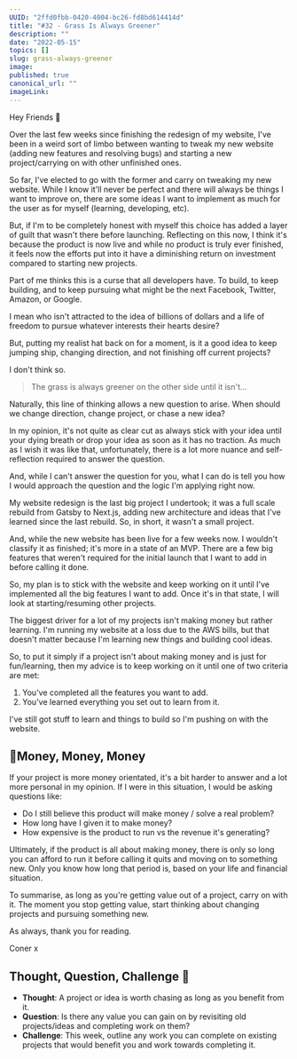 ```yaml
---
UUID: "2ffd0fbb-0420-4004-bc26-fd8bd614414d"
title: "#32 - Grass Is Always Greener"
description: ""
date: "2022-05-15"
topics: []
slug: grass-always-greener
image: 
published: true
canonical_url: ""
imageLink: 
---
```


Hey Friends 👋

Over the last few weeks since finishing the redesign of my website, I've been in a weird sort of limbo between wanting to tweak my new website (adding new features and resolving bugs) and starting a new project/carrying on with other unfinished ones.

So far, I've elected to go with the former and carry on tweaking my new website. While I know it'll never be perfect and there will always be things I want to improve on, there are some ideas I want to implement as much for the user as for myself (learning, developing, etc).

But, if I'm to be completely honest with myself this choice has added a layer of guilt that wasn't there before launching. Reflecting on this now, I think it's because the product is now live and while no product is truly ever finished, it feels now the efforts put into it have a diminishing return on investment compared to starting new projects.

Part of me thinks this is a curse that all developers have. To build, to keep building, and to keep pursuing what might be the next Facebook, Twitter, Amazon, or Google.

I mean who isn't attracted to the idea of billions of dollars and a life of freedom to pursue whatever interests their hearts desire?

But, putting my realist hat back on for a moment, is it a good idea to keep jumping ship, changing direction, and not finishing off current projects?

I don't think so.

> The grass is always greener on the other side until it isn't...

Naturally, this line of thinking allows a new question to arise. When should we change direction, change project, or chase a new idea?

In my opinion, it's not quite as clear cut as always stick with your idea until your dying breath or drop your idea as soon as it has no traction. As much as I wish it was like that, unfortunately, there is a lot more nuance and self-reflection required to answer the question.

And, while I can't answer the question for you, what I can do is tell you how I would approach the question and the logic I'm applying right now.

My website redesign is the last big project I undertook; it was a full scale rebuild from Gatsby to Next.js, adding new architecture and ideas that I've learned since the last rebuild. So, in short, it wasn't a small project.

And, while the new website has been live for a few weeks now. I wouldn't classify it as finished; it's more in a state of an MVP. There are a few big features that weren't required for the initial launch that I want to add in before calling it done.

So, my plan is to stick with the website and keep working on it until I've implemented all the big features I want to add. Once it's in that state, I will look at starting/resuming other projects.

The biggest driver for a lot of my projects isn't making money but rather learning. I'm running my website at a loss due to the AWS bills, but that doesn't matter because I'm learning new things and building cool ideas.

So, to put it simply if a project isn't about making money and is just for fun/learning, then my advice is to keep working on it until one of two criteria are met:

1. You've completed all the features you want to add.
2. You've learned everything you set out to learn from it.

I've still got stuff to learn and things to build so I'm pushing on with the website.

## 💸Money, Money, Money

If your project is more money orientated, it's a bit harder to answer and a lot more personal in my opinion. If I were in this situation, I would be asking questions like:

- Do I still believe this product will make money / solve a real problem?
- How long have I given it to make money?
- How expensive is the product to run vs the revenue it's generating?

Ultimately, if the product is all about making money, there is only so long you can afford to run it before calling it quits and moving on to something new. Only you know how long that period is, based on your life and financial situation.

To summarise, as long as you're getting value out of a project, carry on with it. The moment you stop getting value, start thinking about changing projects and pursuing something new.

As always, thank you for reading.

Coner x

## Thought, Question, Challenge 🤔

- **Thought**: A project or idea is worth chasing as long as you benefit from it.
- **Question**: Is there any value you can gain on by revisiting old projects/ideas and completing work on them?
- **Challenge**: This week, outline any work you can complete on existing projects that would benefit you and work towards completing it.
